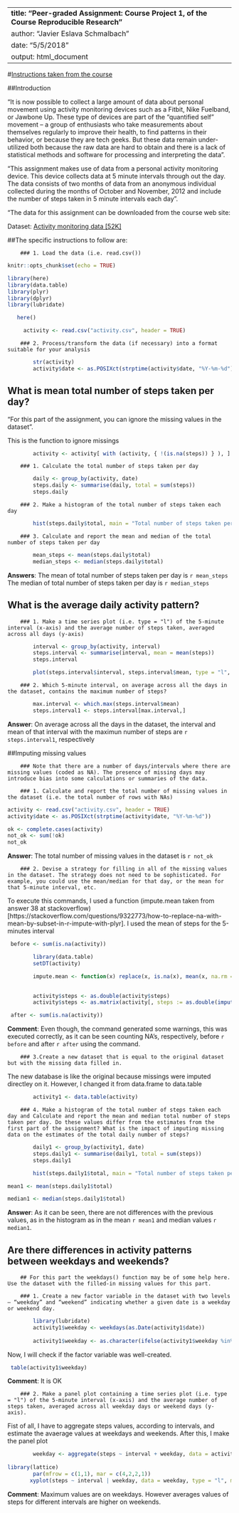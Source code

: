 ------
**title: "Peer-graded Assignment: Course Project 1, of the Course Reproducible Research"**
author: "Javier Eslava Schmalbach"
date: "5/5/2018"
output: html_document
------

#[Instructions taken from the course]("https://www.coursera.org/learn/reproducible-research/peer/gYyPt/course-project-1")

##Introduction

"It is now possible to collect a large amount of data about personal movement using activity monitoring devices such as a Fitbit, Nike Fuelband, or Jawbone Up. These type of devices are part of the “quantified self” movement – a group of enthusiasts who take measurements about themselves regularly to improve their health, to find patterns in their behavior, or because they are tech geeks. But these data remain under-utilized both because the raw data are hard to obtain and there is a lack of statistical methods and software for processing and interpreting the data".

"This assignment makes use of data from a personal activity monitoring device. This device collects data at 5 minute intervals through out the day. The data consists of two months of data from an anonymous individual collected during the months of October and November, 2012 and include the number of steps taken in 5 minute intervals each day".

"The data for this assignment can be downloaded from the course web site:

Dataset: [Activity monitoring data [52K]]("https://d396qusza40orc.cloudfront.net/repdata%2Fdata%2Factivity.zip")

##The specific instructions to follow are: 

        ### 1. Load the data (i.e. 𝚛𝚎𝚊𝚍.𝚌𝚜𝚟())

```r
knitr::opts_chunk$set(echo = TRUE)
```
```r

library(here)
library(data.table)
library(plyr)
library(dplyr)
library(lubridate)
  ```       
  ```r
     here()
   ```
   
   ```r
   
        activity <- read.csv("activity.csv", header = TRUE)
```

        ### 2. Process/transform the data (if necessary) into a format suitable for your analysis

```r
        str(activity)
        activity$date <- as.POSIXct(strptime(activity$date, "%Y-%m-%d"))
```

## What is mean total number of steps taken per day?

"For this part of the assignment, you can ignore the missing values in the dataset".

This is the function to ignore missings

```r
        activity <- activity[ with (activity, { !(is.na(steps)) } ), ]
```

        ### 1. Calculate the total number of steps taken per day
```r
        daily <- group_by(activity, date)
        steps.daily <- summarise(daily, total = sum(steps))
        steps.daily
```

        ### 2. Make a histogram of the total number of steps taken each day

```r
        hist(steps.daily$total, main = "Total number of steps taken per day", xlab = "Steps" )
```

        ### 3. Calculate and report the mean and median of the total number of steps taken per day
```r
        mean_steps <- mean(steps.daily$total)
        median_steps <- median(steps.daily$total)
```

**Answers**: 
The mean of total number of steps taken per day is `r mean_steps`
The median of total number of steps taken per day is `r median_steps`

## What is the average daily activity pattern?

        ### 1. Make a time series plot (i.e. 𝚝𝚢𝚙𝚎 = "𝚕") of the 5-minute interval (x-axis) and the average number of steps taken, averaged across all days (y-axis)

```r
        interval <- group_by(activity, interval)
        steps.interval <- summarise(interval, mean = mean(steps))
        steps.interval

        plot(steps.interval$interval, steps.interval$mean, type = "l", xlab = "Five minutes interval", ylab = "Average steps taken across all days", main = "Daily activity pattern of steps", col = "blue")
```


        ### 2. Which 5-minute interval, on average across all the days in the dataset, contains the maximum number of steps?

```r
        max.interval <- which.max(steps.interval$mean)
        steps.interval1 <- steps.interval[max.interval,]
```

**Answer**: On average across all the days in the dataset, the interval and mean of that interval with the maximun number of steps are  `r steps.interval1`, respectively


##Imputing missing values

        ### Note that there are a number of days/intervals where there are missing values (coded as 𝙽𝙰). The presence of missing days may introduce bias into some calculations or summaries of the data.

        ### 1. Calculate and report the total number of missing values in the dataset (i.e. the total number of rows with 𝙽𝙰s)

```r
activity <- read.csv("activity.csv", header = TRUE)
activity$date <- as.POSIXct(strptime(activity$date, "%Y-%m-%d"))

ok <- complete.cases(activity)
not_ok <- sum(!ok)
not_ok
```

**Answer**: The total number of missing values in the dataset is  `r not_ok`


        ### 2. Devise a strategy for filling in all of the missing values in the dataset. The strategy does not need to be sophisticated. For example, you could use the mean/median for that day, or the mean for that 5-minute interval, etc.

To execute this commands, I used a function (impute.mean taken from answer 38 at stackoverflow)[https://stackoverflow.com/questions/9322773/how-to-replace-na-with-mean-by-subset-in-r-impute-with-plyr]. I used the mean of steps for the 5-minutes interval

```r

 before <- sum(is.na(activity))

        library(data.table)
        setDT(activity)

        impute.mean <- function(x) replace(x, is.na(x), mean(x, na.rm = TRUE))

        
        activity$steps <- as.double(activity$steps)
        activity$steps <- as.matrix(activity[, steps := as.double(impute.mean(steps)), by = interval])

 after <- sum(is.na(activity))

```

**Comment**: Even though, the command generated some warnings, this was executed correctly, as it can be seen counting NA's, respectively,  before `r before` and after `r after` using the command. 

        ### 3.Create a new dataset that is equal to the original dataset but with the missing data filled in. 

The new database is like the original because missings were imputed directley on it. However, I changed it from data.frame to data.table

```r


        activity1 <- data.table(activity)

```



        ### 4. Make a histogram of the total number of steps taken each day and Calculate and report the mean and median total number of steps taken per day. Do these values differ from the estimates from the first part of the assignment? What is the impact of imputing missing data on the estimates of the total daily number of steps?

```r

        daily1 <- group_by(activity1, date)
        steps.daily1 <- summarise(daily1, total = sum(steps))
        steps.daily1

        hist(steps.daily1$total, main = "Total number of steps taken per day (imputed)", xlab = "Steps")   

```

```r

mean1 <- mean(steps.daily1$total)

median1 <- median(steps.daily1$total)

```


**Answer**: As it can be seen, there are not differences with the previous values, as in the histogram as in the mean  `r mean1` and median values  `r median1`. 

## Are there differences in activity patterns between weekdays and weekends?

        ## For this part the 𝚠𝚎𝚎𝚔𝚍𝚊𝚢𝚜() function may be of some help here. Use the dataset with the filled-in missing values for this part.

        ### 1. Create a new factor variable in the dataset with two levels – “weekday” and “weekend” indicating whether a given date is a weekday or weekend day.

```r
        library(lubridate)
        activity1$weekday <- weekdays(as.Date(activity1$date))
        
        activity1$weekday <- as.character(ifelse(activity1$weekday %in% c("Saturday", "Sunday"), "weekend", "weekday"))
```

Now, I will check if the factor variable was well-created. 

```r
 table(activity1$weekday)
```
**Comment**: It is OK

        ### 2. Make a panel plot containing a time series plot (i.e. 𝚝𝚢𝚙𝚎 = "𝚕") of the 5-minute interval (x-axis) and the average number of steps taken, averaged across all weekday days or weekend days (y-axis). 

Fist of all, I have to aggregate steps values, according to intervals, and estimate the avaerage values at weekdays and weekends. After this, I make the panel plot

```r
      
        weekday <- aggregate(steps ~ interval + weekday, data = activity1, mean)
        
library(lattice)
        par(mfrow = c(1,1), mar = c(4,2,2,1))
       xyplot(steps ~ interval | weekday, data = weekday, type = "l", main = "Steps across weekends and weekdays") 
```

**Comment**: Maximum values are on weekdays. However averages values of steps for different intervals are higher on weekends. 



